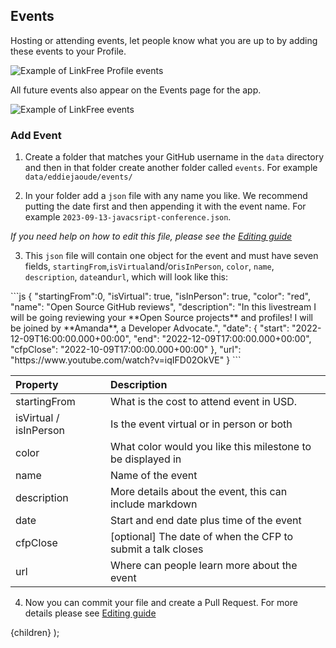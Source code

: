 
## Events

Hosting or attending events, let people know what you are up to by adding these events to your Profile.

![Example of LinkFree Profile events](https://user-images.githubusercontent.com/624760/209358132-0a3e20a8-a996-4a9f-b9c3-90d3056d2cf3.png)

All future events also appear on the Events page for the app.

![Example of LinkFree events](https://user-images.githubusercontent.com/624760/209358117-84f3d893-065e-4ff3-a5e7-6533752306c5.png)

### Add Event

1. Create a folder that matches your GitHub username in the `data` directory and then in that folder create another folder called `events`. For example `data/eddiejaoude/events/`

2. In your folder add a `json` file with any name you like. We recommend putting the date first and then appending it with the event name. For example `2023-09-13-javacsript-conference.json`.

_If you need help on how to edit this file, please see the [Editing guide](/docs/how-to-guides/editing)_

3. This `json` file will contain one object for the event and must have seven fields, `startingFrom`,`isVirtual`and/or`isInPerson`, `color`, `name`, `description`, `date`and`url`, which will look like this:

<ClipboardCopy>
```js
{
  "startingFrom":0,
  "isVirtual": true,
  "isInPerson": true,
  "color": "red",
  "name": "Open Source GitHub reviews",
  "description": "In this livestream I will be going reviewing your **Open Source projects** and profiles! I will be joined by **Amanda**, a Developer Advocate.",
  "date": {
    "start": "2022-12-09T16:00:00.000+00:00",
    "end": "2022-12-09T17:00:00.000+00:00",
    "cfpClose": "2022-10-09T17:00:00.000+00:00"
  },
  "url": "https://www.youtube.com/watch?v=iqIFD02OkVE"
}
```
</ClipboardCopy>

| Property               | Description                                                 |
| :--------------------- | :---------------------------------------------------------- |
| startingFrom           | What is the cost to attend event in USD.                    |
| isVirtual / isInPerson | Is the event virtual or in person or both                   |
| color                  | What color would you like this milestone to be displayed in |
| name                   | Name of the event                                           |
| description            | More details about the event, this can include markdown     |
| date                   | Start and end date plus time of the event                   |
| cfpClose               | [optional] The date of when the CFP to submit a talk closes |
| url                    | Where can people learn more about the event                 |

4. Now you can commit your file and create a Pull Request. For more details please see [Editing guide](/docs/how-to-guides/editing)

  <DocsLayout title="LinkFree Events Documentation">{children}</DocsLayout>
);
